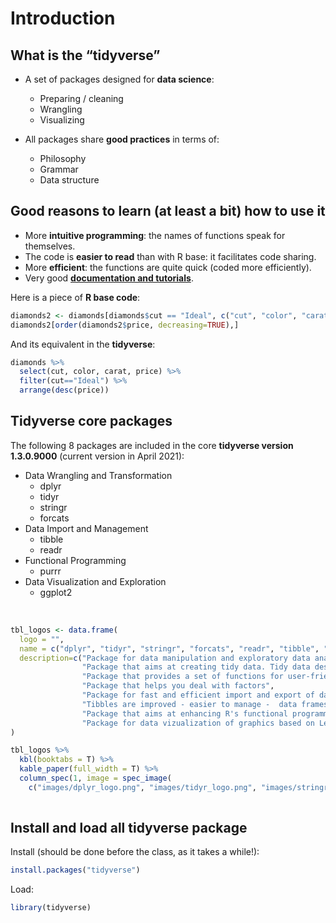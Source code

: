 # Introduction

## What is the "tidyverse"

* A set of packages designed for **data science**:

  * Preparing / cleaning
  * Wrangling
  * Visualizing

* All packages share **good practices** in terms of: 
  * Philosophy
  * Grammar
  * Data structure
  
## Good reasons to learn (at least a bit) how to use it

* More **intuitive programming**: the names of functions speak for themselves.
* The code is **easier to read** than with R base: it facilitates code sharing.
* More **efficient**: the functions are quite quick (coded more efficiently).
* Very good [**documentation and tutorials**](https://www.tidyverse.org/learn/).

Here is a piece of **R base code**:

```r
diamonds2 <- diamonds[diamonds$cut == "Ideal", c("cut", "color", "carat", "price")]
diamonds2[order(diamonds2$price, decreasing=TRUE),]
```

And its equivalent in the **tidyverse**:

```r
diamonds %>% 
  select(cut, color, carat, price) %>%
  filter(cut=="Ideal") %>%
  arrange(desc(price))
```


## Tidyverse core packages

The following 8 packages are included in the core **tidyverse version 1.3.0.9000** (current version in April 2021):

* Data Wrangling and Transformation
  * dplyr
  * tidyr 
  * stringr
  * forcats
* Data Import and Management
  * tibble
  * readr 
* Functional Programming
  * purrr
* Data Visualization and Exploration
  * ggplot2

<br>

```r

tbl_logos <- data.frame(
  logo = "",
  name = c("dplyr", "tidyr", "stringr", "forcats", "readr", "tibble", "purrr", "ggplot2"),
  description=c("Package for data manipulation and exploratory data analysis.", 
                "Package that aims at creating tidy data. Tidy data describe a standard way of storing data.",
                "Package that provides a set of functions for user-friendly string manipulation.",
                "Package that helps you deal with factors", 
                "Package for fast and efficient import and export of data.", 
                "Tibbles are improved - easier to manage -  data frames.", 
                "Package that aims at enhancing R's functional programming toolkit. It provides a set of tools for working with functions and vectors.", 
                "Package for data vizualization of graphics based on Leland Wilkinson's' Grammar of Graphics: graphics are built one layer at a time.")
)

tbl_logos %>%
  kbl(booktabs = T) %>%
  kable_paper(full_width = T) %>%
  column_spec(1, image = spec_image(
    c("images/dplyr_logo.png", "images/tidyr_logo.png", "images/stringr_logo.png", "images/forcats_logo.png", "images/readr_logo.png", "images/tibble_logo.png", "images/purrr_logo.png", "images/ggplot2_logo.png"), width=380, height=270))
    
```


## Install and load all tidyverse package

Install (should be done before the class, as it takes a while!):

```r
install.packages("tidyverse")
```

Load:

```r
library(tidyverse)
```

  
  
